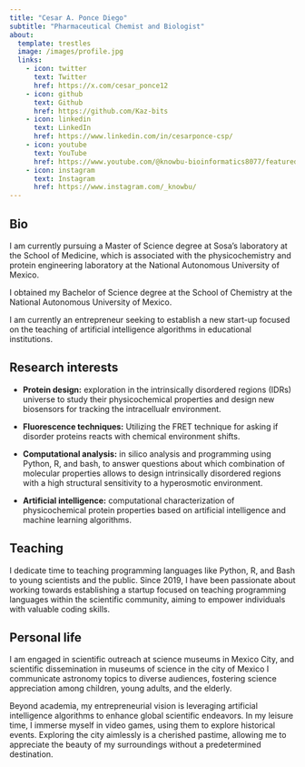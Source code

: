 ---
title: "Cesar A. Ponce Diego"
subtitle: "Pharmaceutical Chemist and Biologist"
about:
  template: trestles
  image: /images/profile.jpg
  links:
    - icon: twitter
      text: Twitter
      href: https://x.com/cesar_ponce12
    - icon: github
      text: Github
      href: https://github.com/Kaz-bits
    - icon: linkedin
      text: LinkedIn
      href: https://www.linkedin.com/in/cesarponce-csp/
    - icon: youtube
      text: YouTube
      href: https://www.youtube.com/@knowbu-bioinformatics8077/featured
    - icon: instagram
      text: Instagram
      href: https://www.instagram.com/_knowbu/
---

## Bio

I am currently pursuing a Master of Science degree at Sosa's laboratory at the School of Medicine, which is associated with the physicochemistry and protein engineering laboratory at the National Autonomous University of Mexico.

I obtained my Bachelor of Science degree at the School of Chemistry at the National Autonomous University of Mexico.

I am currently an entrepreneur seeking to establish a new start-up focused on the teaching of artificial intelligence algorithms in educational institutions.

## Research interests

-   **Protein design:** exploration in the intrinsically disordered regions (IDRs) universe to study their physicochemical properties and design new biosensors for tracking the intracellualr environment.

-   **Fluorescence techniques:** Utilizing the FRET technique for asking if disorder proteins reacts with chemical environment shifts.

-   **Computational analysis:** in silico analysis and programming using Python, R, and bash, to answer questions about which combination of molecular properties allows to design intrinsically disordered regions with a high structural sensitivity to a hyperosmotic environment.

-   **Artificial intelligence:** computational characterization of physicochemical protein properties based on artificial intelligence and machine learning algorithms.

## Teaching

I dedicate time to teaching programming languages like Python, R, and Bash to young scientists and the public. Since 2019, I have been passionate about working towards establishing a startup focused on teaching programming languages within the scientific community, aiming to empower individuals with valuable coding skills.

## Personal life

I am engaged in scientific outreach at science museums in Mexico City, and scientific dissemination in museums of science in the city of Mexico I communicate astronomy topics to diverse audiences, fostering science appreciation among children, young adults, and the elderly.

Beyond academia, my entrepreneurial vision is leveraging artificial intelligence algorithms to enhance global scientific endeavors. In my leisure time, I immerse myself in video games, using them to explore historical events. Exploring the city aimlessly is a cherished pastime, allowing me to appreciate the beauty of my surroundings without a predetermined destination.
